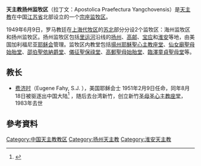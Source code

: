 {{Infobox Roman Catholic diocese
|Roman Catholic Diocese of = 天主教扬州监牧区
|Latin name of diocese = Apostolica Praefectura Yangchovensis
|image = 
|caption = 
|location = [[中国|中国]][[江苏省|江苏省]][[扬州市|扬州市]]
|territory = [[扬州市|扬州市]]、[[淮安市|淮安市]]
|population = 
|rite = 
|patron = 
|province = （直屬[[聖座|聖座]]）
|established = 1949年
|cathedral = 
|co-cathedral =
|leadership = 宗座监牧
|website = 
|pope = 
|metropolitan = 
|ordinary = 
|coadjutor archbishop =
|coadjutor bishop =
|auxiliary =
|emeritus =
}}
'''天主教扬州监牧区'''（拉丁文：Apostolica Praefectura Yangchovensis）是[[天主教|天主教]]在中国[[江苏省|江苏省]]北部设立的一个[[宗座监牧区|宗座监牧区]]。

1949年6月9日，罗马教廷在[[上海教区|上海代牧区]]的[[苏北|苏北]]部分分设2个监牧区：海州监牧区和扬州监牧区。扬州监牧区包括[[里运河|里运河]]沿线的[[扬州|扬州]]、[[高邮|高邮]]、[[宝应县|宝应]]和[[淮安|淮安]]等地，由美国加利福尼亚[[耶稣会|耶稣会]]管理。监牧区内教堂包括[[扬州耶稣圣心堂|揚州耶穌聖心主教座堂]]、[[仙女廟聖母始胎堂|仙女廟聖母始胎堂]]、[[邵伯聖依納爵堂|邵伯聖依納爵堂]]、[[儀征聖保祿堂|儀征聖保祿堂]]、[[高郵聖母始胎堂|高郵聖母始胎堂]]、[[臨澤童貞聖母堂|臨澤童貞聖母堂]]等。

== 教长 ==
*[[费济时|费济时]]（Eugene Fahy, S.J. ），美国耶稣会士  1951年2月9日任命，同年8月18日被驱逐出中国大陆<ref>{{Cite web |url=http://www.cathlinks.org/his-yz.htm |title=扬州天主教史 |access-date=2008-10-11 |archive-url=https://web.archive.org/web/20091023064158/http://www.cathlinks.org/his-yz.htm |archive-date=2009-10-23 |dead-url=yes }}</ref> ，随后去台湾新竹，创立新竹[[圣母圣心主教座堂|圣母圣心主教座堂]]，1983年去世 

==參考資料==
<div class="references-small">
<references />
</div>
{{中国天主教教区}}
[[Category:中国天主教教区|Category:中国天主教教区]]
[[Category:扬州天主教|Category:扬州天主教]]
[[Category:淮安天主教|Category:淮安天主教]]